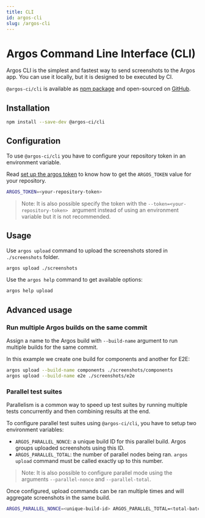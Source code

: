 ```yaml
---
title: CLI
id: argos-cli
slug: /argos-cli
---
```


# Argos Command Line Interface (CLI)

Argos CLI is the simplest and fastest way to send screenshots to the Argos app. You can use it locally, but it is designed to be executed by CI.

`@argos-ci/cli` is available as [npm package](https://www.npmjs.com/package/@argos-ci/cli) and open-sourced on [GitHub](https://github.com/argos-ci/argos-javascript/tree/main/packages/cli).

## Installation

```sh
npm install --save-dev @argos-ci/cli
```

## Configuration

To use `@argos-ci/cli` you have to configure your repository token in an environment variable.

Read [set up the argos token](/configure-ci#set-up-the-argos-token) to know how to get the `ARGOS_TOKEN` value for your repository.

```sh
ARGOS_TOKEN=<your-repository-token>
```

> Note: It is also possible specify the token with the `--token=<your-repository-token> ` argument instead of using an environment variable but it is not recommended.

## Usage

Use `argos upload` command to upload the screenshots stored in `./screenshots` folder.

```sh
argos upload ./screenshots
```

Use the `argos help` command to get available options:

```sh
argos help upload
```

## Advanced usage

### Run multiple Argos builds on the same commit

Assign a name to the Argos build with `--build-name` argument to run multiple builds for the same commit.

In this example we create one build for components and another for E2E:

```sh
argos upload --build-name components ./screenshots/components
argos upload --build-name e2e ./screenshots/e2e
```

### Parallel test suites

Parallelism is a common way to speed up test suites by running multiple tests concurrently and then combining results at the end.

To configure parallel test suites using `@argos-ci/cli`, you have to setup two environment variables:

- `ARGOS_PARALLEL_NONCE`: a unique build ID for this parallel build. Argos groups uploaded screenshots using this ID.
- `ARGOS_PARALLEL_TOTAL`: the number of parallel nodes being ran. `argos upload` command must be called exactly up to this number.

> Note: It is also possible to configure parallel mode using the arguments `--parallel-nonce` and `--parallel-total`.

Once configured, upload commands can be ran multiple times and will aggregate screenshots in the same build.

```sh
ARGOS_PARALLEL_NONCE=<unique-build-id> ARGOS_PARALLEL_TOTAL=<total-batch-count> argos upload --parallel ./screenshots
```
